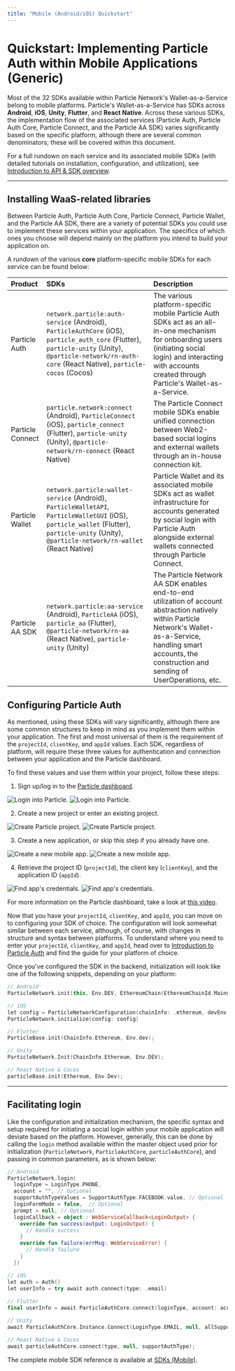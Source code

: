 ```yaml
---
title: "Mobile (Android/iOS) Quickstart"
---
```


# Quickstart: Implementing Particle Auth within Mobile Applications (Generic)

Most of the 32 SDKs available within Particle Network's Wallet-as-a-Service belong to mobile platforms. Particle's Wallet-as-a-Service has SDKs across **Android**, **iOS**, **Unity**, **Flutter**, and **React Native**. Across these various SDKs, the implementation flow of the associated services (Particle Auth, Particle Auth Core, Particle Connect, and the Particle AA SDK) varies significantly based on the specific platform, although there are several common denominators; these will be covered within this document.

For a full rundown on each service and its associated mobile SDKs (with detailed tutorials on installation, configuration, and utilization), see [Introduction to API & SDK overview](/api-reference/introduction).

***

## Installing WaaS-related libraries

Between Particle Auth, Particle Auth Core, Particle Connect, Particle Wallet, and the Particle AA SDK, there are a variety of potential SDKs you could use to implement these services within your application. The specifics of which ones you choose will depend mainly on the platform you intend to build your application on.

A rundown of the various **core** platform-specific mobile SDKs for each service can be found below:

| Product            | SDKs                                                                                                                                                                                                                   | Description                                                                                                                                                                                                             |
| :----------------- | :--------------------------------------------------------------------------------------------------------------------------------------------------------------------------------------------------------------------- | :---------------------------------------------------------------------------------------------------------------------------------------------------------------------------------------------------------------------- |
| Particle Auth      | `network.particle:auth-service` (Android), `ParticleAuthCore` (iOS), `particle_auth_core` (Flutter), `particle-unity` (Unity), `@particle-network/rn-auth-core` (React Native), `particle-cocos` (Cocos)                      | The various platform-specific mobile Particle Auth SDKs act as an all-in-one mechanism for onboarding users (initiating social login) and interacting with accounts created through Particle's Wallet-as-a-Service.     |
| Particle Connect   | `particle.network:connect` (Android), `ParticleConnect` (iOS), `particle_connect` (Flutter), `particle-unity` (Unity), `@particle-network/rn-connect` (React Native)                                                                             | The Particle Connect mobile SDKs enable unified connection between Web2-based social logins and external wallets through an in-house connection kit.                                                                    |
| Particle Wallet    | `network.particle:wallet-service` (Android), `ParticleWalletAPI`, `ParticleWalletGUI` (iOS), `particle_wallet` (Flutter), `particle-unity` (Unity), `@particle-network/rn-wallet` (React Native)                                                 | Particle Wallet and its associated mobile SDKs act as wallet infrastructure for accounts generated by social login with Particle Auth alongside external wallets connected through Particle Connect.                    |
| Particle AA SDK    | `network.particle:aa-service` (Android), `ParticleAA` (iOS), `particle_aa` (Flutter), `@particle-network/rn-aa` (React Native), `particle-unity` (Unity)                                                                   | The Particle Network AA SDK enables end-to-end utilization of account abstraction natively within Particle Network's Wallet-as-a-Service, handling smart accounts, the construction and sending of UserOperations, etc. |


## Configuring Particle Auth

As mentioned, using these SDKs will vary significantly, although there are some common structures to keep in mind as you implement them within your application. The first and most universal of them is the requirement of the `projectId`, `clientKey`, and `appId` values. Each SDK, regardless of platform, will require these three values for authentication and connection between your application and the Particle dashboard.

To find these values and use them within your project, follow these steps:

1. Sign up/log in to the [Particle dashboard](https://dashboard.particle.network).

<div className="flex justify-center">
<img
  className="block h-64 dark:hidden"
  src="/guides/wallet-as-a-service/waas/images/login.png"
  alt="Login into Particle."
/>
<img
  className="hidden h-64 dark:block"
  src="/guides/wallet-as-a-service/waas/images/login.png"
  alt="Login into Particle."
/>
</div>

2. Create a new project or enter an existing project.

<div className="flex justify-center">
<img
  className="block h-64 dark:hidden"
  src="/guides/wallet-as-a-service/waas/images/project.png"
  alt="Create Particle project."
/>
<img
  className="hidden h-64 dark:block"
  src="/guides/wallet-as-a-service/waas/images/project.png"
  alt="Create Particle project."
/>
</div>

3. Create a new application, or skip this step if you already have one.

<div className="flex justify-center">
<img
  className="block h-64 dark:hidden"
  src="/guides/wallet-as-a-service/waas/images/mobile-app.png"
  alt="Create a new mobile app."
/>
<img
  className="hidden h-64 dark:block"
  src="/guides/wallet-as-a-service/waas/images/mobile-app.png"
  alt="Create a new mobile app."
/>
</div>

4. Retrieve the project ID (`projectId`), the client key (`clientKey`), and the application ID (`appId`).

<div className="flex justify-center">
<img
  className="block h-64 dark:hidden"
  src="/guides/wallet-as-a-service/waas/images/credentials.png"
  alt="Find app's credentials."
/>
<img
  className="hidden h-64 dark:block"
  src="/guides/wallet-as-a-service/waas/images/credentials.png"
  alt="Find app's credentials."
/>
</div>

For more information on the Particle dashboard, take a look at [this video](https://www.youtube.com/watch?v=d7DYCMNDmjo&ab_channel=ParticleNetwork).

Now that you have your `projectId`, `clientKey`, and `appId`, you can move on to configuring your SDK of choice. The configuration will look somewhat similar between each service, although, of course, with changes in structure and syntax between platforms. To understand where you need to enter your `projectId`, `clientKey`, and `appId`, head over to [Introduction to Particle Auth](/api-reference/auth/introduction) and find the guide for your platform of choice.

Once you've configured the SDK in the backend, initialization will look like one of the following snippets, depending on your platform:

```kotlin Various languages
// Android
ParticleNetwork.init(this, Env.DEV, EthereumChain(EthereumChainId.Mainnet))

// iOS
let config = ParticleNetworkConfiguration(chainInfo: .ethereum, devEnv: .debug)
ParticleNetwork.initialize(config: config)

// Flutter
ParticleBase.init(ChainInfo.Ethereum, Env.dev);

// Unity
ParticleNetwork.Init(ChainInfo.Ethereum, Env.DEV); 

// React Native & Cocos
particleBase.init(Ethereum, Env.Dev);
```

***

## Facilitating login

Like the configuration and initialization mechanism, the specific syntax and setup required for initiating a social login within your mobile application will deviate based on the platform. However, generally, this can be done by calling the `login` method available within the master object used prior for initialization (`ParticleNetwork`, `ParticleAuthCore`, `particleAuthCore`), and passing in common parameters, as is shown below:

```kotlin Various languages
// Android
ParticleNetwork.login(
  loginType = LoginType.PHONE,
  account = "", // Optional
  supportAuthTypeValues = SupportAuthType.FACEBOOK.value, // Optional
  loginFormMode = false,  // Optional
  prompt = null, // Optional
  loginCallback = object : WebServiceCallback<LoginOutput> {
    override fun success(output: LoginOutput) {
      // Handle success
    }
    override fun failure(errMsg: WebServiceError) {
      // Handle failure
    }
  })

// iOS
let auth = Auth()
let userInfo = try await auth.connect(type: .email)
  
// Flutter
final userInfo = await ParticleAuthCore.connect(loginType, account: account, supportAuthTypes: supportAuthTypes, loginPageConfig: loginPageConfig);

// Unity
await ParticleAuthCore.Instance.Connect(LoginType.EMAIL, null, allSupportLoginTypes, SocialLoginPrompt.SelectAccount, loginPageConfig);

// React Native & Cocos
await particleAuthCore.connect(type, null, supportAuthType);
```

<Tip>The complete mobile SDK reference is available at [SDKs (Mobile)](/api-reference/auth/mobile-sdks/android).</Tip>